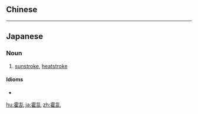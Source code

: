 {{also|霍亂}}
==Chinese==
{{zh-see|霍亂}}

----

==Japanese==
{{ja-kanjitab|かく|らん|yomi=on}}

===Noun===
{{ja-noun|かくらん}}

# [[sunstroke]], [[heatstroke]]

====Idioms====
* {{ja-r|鬼の霍乱|おに の かくらん}}

[[hu:霍乱]]
[[ja:霍乱]]
[[zh:霍乱]]